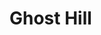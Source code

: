 
# Ghost Hill
<ProjectDetails
  floatRight
  region="Dorne"
  house="House Toland"
  type="Castle"
  status="Completed"
  warp="/warp ghosthill"
  projectLead="SMP (update by Margaery_Tyrell)"
  dateStarted="2014-06-29T07:00:00+00:00"
  dateCompleted="2022-10-04T19:58:00.000Z"
/>
